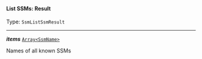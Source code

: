 


#### List SSMs: Result

Type: `SsmListSsmResult`

---

***items*** [`Array<SsmName>`](/docs/ssm-chaincode-models--page#ssmname)

Names of all known SSMs


